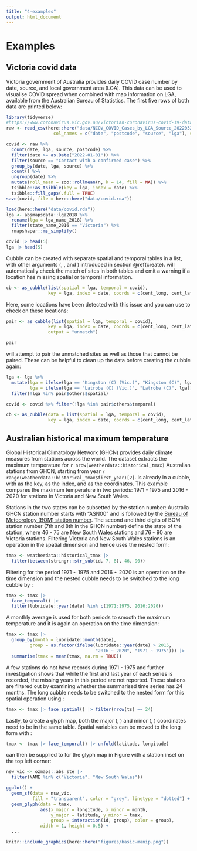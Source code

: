 ```yaml
---
title: "4-examples"
output: html_document
---
```


# Examples {#examples}

## Victoria covid data {#covid}

Victoria government of Australia provides daily COVID case number by date, source, and local government area (LGA). This data can be used to visualise COVID spread when combined with map information on LGA, available from the Australian Bureau of Statistics. The first five rows of both data are printed below:  

```r
library(tidyverse)
#https://www.coronavirus.vic.gov.au/victorian-coronavirus-covid-19-data
raw <- read_csv(here::here("data/NCOV_COVID_Cases_by_LGA_Source_20220324.csv"), 
                  col_names = c("date", "postcode", "source", "lga"), skip = 1) 

covid <- raw %>%
  count(date, lga, source, postcode) %>%
  filter(date >= as.Date("2022-01-01")) %>% 
  filter(source == "Contact with a confirmed case") %>% 
  group_by(date, lga, source) %>%
  count() %>%
  ungroup(date) %>%
  mutate(roll_mean = zoo::rollmean(n, k = 14, fill = NA)) %>% 
  tsibble::as_tsibble(key = lga, index = date) %>% 
  tsibble::fill_gaps(.full = TRUE)
save(covid, file = here::here("data/covid.rda"))
```

```r
load(here::here("data/covid.rda"))
lga <- absmapsdata::lga2018 %>%
  rename(lga = lga_name_2018) %>% 
  filter(state_name_2016 == "Victoria") %>% 
  rmapshaper::ms_simplify()
```

```r
covid |> head(5)
lga |> head(5)
```

Cubble can be created with separate spatial and temporal tables in a list, with other arguments (\code{key}, \code{index}, and \code{coords}) introduced in section \@ref(create). \code{as_cubble()} will automatically check the match of sites in both tables and emit a warning if a location has missing spatial or temporal information.

```r
cb <- as_cubble(list(spatial = lga, temporal = covid),
                key = lga, index = date, coords = c(cent_long, cent_lat))
```

Here, some locations have been detected with this issue and you can use \code{output = "unmatch"} to check on these locations:

```r
pair <- as_cubble(list(spatial = lga, temporal = covid),
                key = lga, index = date, coords = c(cent_long, cent_lat),
                output = "unmatch")

pair
```

\pkg{cubble} will attempt to pair the unmatched sites as well as those that cannot be paired. These can be helpful to clean up the data before creating the cubble again:

```r
lga <- lga %>% 
  mutate(lga = ifelse(lga == "Kingston (C) (Vic.)", "Kingston (C)", lga),
         lga = ifelse(lga == "Latrobe (C) (Vic.)", "Latrobe (C)", lga)) %>%
  filter(!lga %in% pair$others$spatial)

covid <- covid %>% filter(!lga %in% pair$others$temporal)

cb <- as_cubble(data = list(spatial = lga, temporal = covid),
                key = lga, index = date, coords = c(cent_long, cent_lat))
```

## Australian historical maximum temperature

Global Historical Climatology Network (GHCN) provides daily climate measures from stations across the world. The dataset \code{weatherdata::historical_tmax} extracts the maximum temperature for `r nrow(weatherdata::historical_tmax)` Australian stations from GHCN, starting from year `r range(weatherdata::historical_tmax$first_year)[2]`. \code{weatherdata::historical_tmax} is already in a cubble, with \code{id} as the key, \code{date} as the index, and \code{c(longitude, latitude)} as the coordinates. This example compares the maximum temperature in two periods: 1971 - 1975 and 2016 - 2020 for stations in Victoria and New South Wales.

Stations in the two states can be subsetted by the station number: Australia GHCN station number starts with "ASN00" and is followed by the [Bureau of Meteorology (BOM) station number](http://www.bom.gov.au/climate/cdo/about/site-num.shtml). The second and third digits of BOM station number (7th and 8th in the GHCN number) define the state of the station, where 46 - 75 are New South Wales stations and 76 - 90 are Victoria stations. Filtering Victoria and New South Wales stations is an operation in the spatial dimension and hence uses the nested form: 

```r
tmax <- weatherdata::historical_tmax |>
  filter(between(stringr::str_sub(id, 7, 8), 46, 90))
```

Filtering for the period 1971 ~ 1975 and 2016 ~ 2020 is an operation on the time dimension and the nested cubble needs to be switched to the long cubble by \code{stretch()}: 

```r
tmax <- tmax |> 
  face_temporal() |>
  filter(lubridate::year(date) %in% c(1971:1975, 2016:2020)) 
```

A monthly average is used for both periods to smooth the maximum temperature and it is again an operation on the time dimension:

```r
tmax <- tmax |>
  group_by(month = lubridate::month(date), 
         group = as.factor(ifelse(lubridate::year(date) > 2015, 
                                  "2016 ~ 2020", "1971 ~ 1975"))) |>
  summarise(tmax = mean(tmax, na.rm = TRUE))
```

A few stations do not have records during 1971 - 1975 and further investigation shows that while the first and last year of each series is recorded, the missing years in this period are not reported. These stations are filtered out by examining whether the summarised time series has 24 months. The long cubble needs to be switched to the nested form for this spatial operation using \code{face_spatial()}: 

```r
tmax <- tmax |> face_spatial() |> filter(nrow(ts) == 24) 
```

Lastly, to create a glyph map, both the major (\code{longitude}, \code{latitude}) and minor (\code{month}, \code{tmax}) coordinates need to be in the same table. Spatial variables can be moved to the long form with \code{unfold()}: 

```r
tmax <- tmax |> face_temporal() |> unfold(latitude, longitude)
```

\code{tmax} can then be supplied to \code{geom_glyph()} for the glyph map in Figure \ref{fig:basic-manip} with a station inset on the top left corner:

```r
nsw_vic <- ozmaps::abs_ste |> 
  filter(NAME %in% c("Victoria", "New South Wales"))

ggplot() + 
  geom_sf(data = nsw_vic, 
          fill = "transparent", color = "grey", linetype = "dotted") + 
  geom_glyph(data = tmax, 
             aes(x_major = longitude, x_minor = month, 
                 y_major = latitude, y_minor = tmax,
                 group = interaction(id, group), color = group),
             width = 1, height = 0.5) +
  ...
```

```r
knitr::include_graphics(here::here("figures/basic-manip.png"))
```



